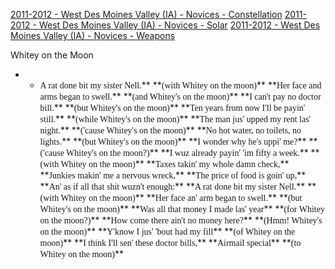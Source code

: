 [[debatecoaches/2011-2012 - West Des Moines Valley (IA) - Novices - Constellation|2011-2012 - West Des Moines Valley (IA) - Novices - Constellation]]
[[debatecoaches/2011-2012 - West Des Moines Valley (IA) - Novices - Solar|2011-2012 - West Des Moines Valley (IA) - Novices - Solar]]
[[debatecoaches/2011-2012 - West Des Moines Valley (IA) - Novices - Weapons|2011-2012 - West Des Moines Valley (IA) - Novices - Weapons]]

Whitey on the Moon
**<span style="font-family: Arial Narrow;">A rat done bit my sister Nell.</span>** **<span style="font-family: Arial Narrow;">(with Whitey on the moon)</span>** **<span style="font-family: Arial Narrow;">Her face and arms began to swell.</span>** **<span style="font-family: Arial Narrow;">(and Whitey's on the moon)</span>** **<span style="font-family: Arial Narrow;">I can't pay no doctor bill.</span>** **<span style="font-family: Arial Narrow;">(but Whitey's on the moon)</span>** **<span style="font-family: Arial Narrow;">Ten years from now I'll be payin' still.</span>** **<span style="font-family: Arial Narrow;">(while Whitey's on the moon)</span>** **<span style="font-family: Arial Narrow;">The man jus' upped my rent las' night.</span>** **<span style="font-family: Arial Narrow;">('cause Whitey's on the moon)</span>** **<span style="font-family: Arial Narrow;">No hot water, no toilets, no lights.</span>** **<span style="font-family: Arial Narrow;">(but Whitey's on the moon)</span>** **<span style="font-family: Arial Narrow;">I wonder why he's uppi' me?</span>** **<span style="font-family: Arial Narrow;">('cause Whitey's on the moon?)</span>** **<span style="font-family: Arial Narrow;">I wuz already payin' 'im fifty a week.</span>** **<span style="font-family: Arial Narrow;">(with Whitey on the moon)</span>** **<span style="font-family: Arial Narrow;">Taxes takin' my whole damn check,</span>** **<span style="font-family: Arial Narrow;">Junkies makin' me a nervous wreck,</span>** **<span style="font-family: Arial Narrow;">The price of food is goin' up,</span>** **<span style="font-family: Arial Narrow;">An' as if all that shit wuzn't enough:</span>** **<span style="font-family: Arial Narrow;">A rat done bit my sister Nell.</span>** **<span style="font-family: Arial Narrow;">(with Whitey on the moon)</span>** **<span style="font-family: Arial Narrow;">Her face an' arm began to swell.</span>** **<span style="font-family: Arial Narrow;">(but Whitey's on the moon)</span>** **<span style="font-family: Arial Narrow;">Was all that money I made las' year</span>** **<span style="font-family: Arial Narrow;">(for Whitey on the moon?)</span>** **<span style="font-family: Arial Narrow;">How come there ain't no money here?</span>** **<span style="font-family: Arial Narrow;">(Hmm! Whitey's on the moon)</span>** **<span style="font-family: Arial Narrow;">Y'know I jus' 'bout had my fill</span>** **<span style="font-family: Arial Narrow;">(of Whitey on the moon)</span>** **<span style="font-family: Arial Narrow;">I think I'll sen' these doctor bills,</span>** **<span style="font-family: Arial Narrow;">Airmail special</span>** **<span style="font-family: Arial Narrow;">(to Whitey on the moon)</span>**